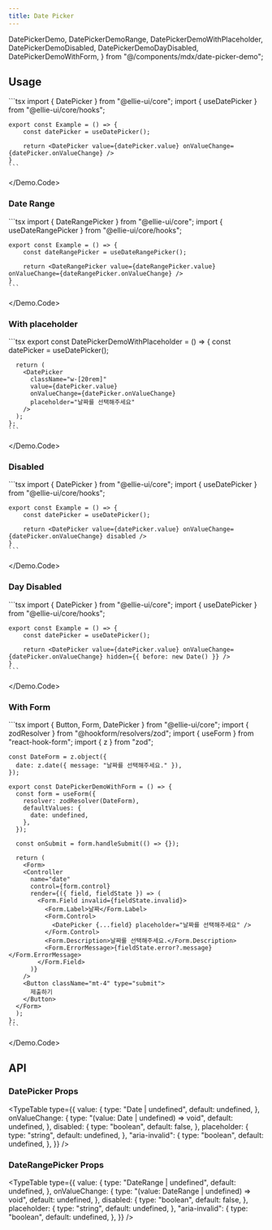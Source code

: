 ```yaml
---
title: Date Picker
---
```


  DatePickerDemo,
  DatePickerDemoRange,
  DatePickerDemoWithPlaceholder,
  DatePickerDemoDisabled,
  DatePickerDemoDayDisabled,
  DatePickerDemoWithForm,
} from "@/components/mdx/date-picker-demo";

## Usage

<Demo>
  <Demo.Preview>
    <DatePickerDemo />
  </Demo.Preview>
  <Demo.Code>
    ```tsx
    import { DatePicker } from "@ellie-ui/core";
    import { useDatePicker } from "@ellie-ui/core/hooks";

    export const Example = () => {
        const datePicker = useDatePicker();

        return <DatePicker value={datePicker.value} onValueChange={datePicker.onValueChange} />
    }
    ```

  </Demo.Code>
</Demo>

### Date Range

<Demo>
  <Demo.Preview>
    <DatePickerDemoRange />
  </Demo.Preview>
  <Demo.Code>
    ```tsx
    import { DateRangePicker } from "@ellie-ui/core";
    import { useDateRangePicker } from "@ellie-ui/core/hooks";

    export const Example = () => {
        const dateRangePicker = useDateRangePicker();

        return <DateRangePicker value={dateRangePicker.value} onValueChange={dateRangePicker.onValueChange} />
    }
    ```

  </Demo.Code>
</Demo>

### With placeholder

<Demo>
  <Demo.Preview>
    <DatePickerDemoWithPlaceholder />
  </Demo.Preview>
  <Demo.Code>
    ```tsx
    export const DatePickerDemoWithPlaceholder = () => {
      const datePicker = useDatePicker();
    
      return (
        <DatePicker
          className="w-[20rem]"
          value={datePicker.value}
          onValueChange={datePicker.onValueChange}
          placeholder="날짜를 선택해주세요"
        />
      );
    };
    ```

  </Demo.Code>
</Demo>

### Disabled

<Demo>
  <Demo.Preview>
    <DatePickerDemoDisabled />
  </Demo.Preview>
  <Demo.Code>
    ```tsx
    import { DatePicker } from "@ellie-ui/core";
    import { useDatePicker } from "@ellie-ui/core/hooks";

    export const Example = () => {
        const datePicker = useDatePicker();

        return <DatePicker value={datePicker.value} onValueChange={datePicker.onValueChange} disabled />
    }
    ```

  </Demo.Code>
</Demo>

### Day Disabled

<Demo>
  <Demo.Preview>
    <DatePickerDemoDayDisabled />
  </Demo.Preview>
  <Demo.Code>
    ```tsx
    import { DatePicker } from "@ellie-ui/core";
    import { useDatePicker } from "@ellie-ui/core/hooks";

    export const Example = () => {
        const datePicker = useDatePicker();

        return <DatePicker value={datePicker.value} onValueChange={datePicker.onValueChange} hidden={{ before: new Date() }} />
    }
    ```

  </Demo.Code>
</Demo>

### With Form

<Demo>
  <Demo.Preview>
    <DatePickerDemoWithForm />
  </Demo.Preview>
  <Demo.Code>
    ```tsx
    import { Button, Form, DatePicker } from "@ellie-ui/core";
    import { zodResolver } from "@hookform/resolvers/zod";
    import { useForm } from "react-hook-form";
    import { z } from "zod";

    const DateForm = z.object({
      date: z.date({ message: "날짜를 선택해주세요." }),
    });

    export const DatePickerDemoWithForm = () => {
      const form = useForm({
        resolver: zodResolver(DateForm),
        defaultValues: {
          date: undefined,
        },
      });

      const onSubmit = form.handleSubmit(() => {});

      return (
        <Form>
        <Controller
          name="date"
          control={form.control}
          render={({ field, fieldState }) => (
            <Form.Field invalid={fieldState.invalid}>
              <Form.Label>날짜</Form.Label>
              <Form.Control>
                <DatePicker {...field} placeholder="날짜를 선택해주세요" />
              </Form.Control>
              <Form.Description>날짜를 선택해주세요.</Form.Description>
              <Form.ErrorMessage>{fieldState.error?.message}</Form.ErrorMessage>
            </Form.Field>
          )}
        />
        <Button className="mt-4" type="submit">
          제출하기
        </Button>
      </Form>
      );
    };
    ```

  </Demo.Code>
</Demo>

## API

### DatePicker Props

<TypeTable
  type={{
    value: {
      type: "Date | undefined",
      default: undefined,
    },
    onValueChange: {
      type: "(value: Date | undefined) => void",
      default: undefined,
    },
    disabled: {
      type: "boolean",
      default: false,
    },
    placeholder: {
      type: "string",
      default: undefined,
    },
    "aria-invalid": {
      type: "boolean",
      default: undefined,
    },
  }}
/>

### DateRangePicker Props

<TypeTable
  type={{
    value: {
      type: "DateRange | undefined",
      default: undefined,
    },
    onValueChange: {
      type: "(value: DateRange | undefined) => void",
      default: undefined,
    },
    disabled: {
      type: "boolean",
      default: false,
    },
    placeholder: {
      type: "string",
      default: undefined,
    },
    "aria-invalid": {
      type: "boolean",
      default: undefined,
    },
  }}
/>
